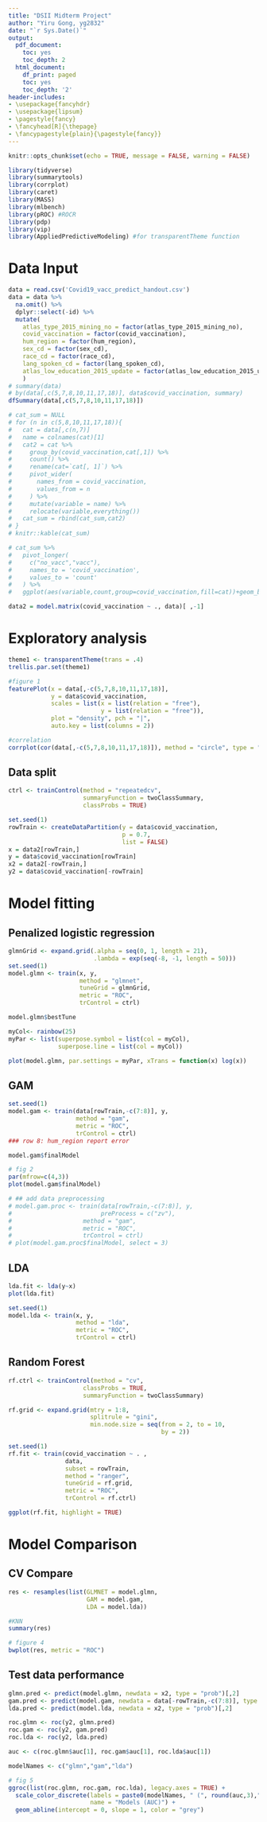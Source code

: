 ```yaml
---
title: "DSII Midterm Project"
author: "Yiru Gong, yg2832"
date: "`r Sys.Date()`"
output:
  pdf_document:
    toc: yes
    toc_depth: 2
  html_document:
    df_print: paged
    toc: yes
    toc_depth: '2'
header-includes:
- \usepackage{fancyhdr}
- \usepackage{lipsum}
- \pagestyle{fancy}
- \fancyhead[R]{\thepage}
- \fancypagestyle{plain}{\pagestyle{fancy}}
--- 
```


\newpage

```r
knitr::opts_chunk$set(echo = TRUE, message = FALSE, warning = FALSE)
```

```r
library(tidyverse)
library(summarytools)
library(corrplot)
library(caret)
library(MASS)
library(mlbench)
library(pROC) #ROCR
library(pdp)
library(vip)
library(AppliedPredictiveModeling) #for transparentTheme function
```

# Data Input

```r
data = read.csv('Covid19_vacc_predict_handout.csv')
data = data %>% 
  na.omit() %>% 
  dplyr::select(-id) %>% 
  mutate(
    atlas_type_2015_mining_no = factor(atlas_type_2015_mining_no),
    covid_vaccination = factor(covid_vaccination),
    hum_region = factor(hum_region),
    sex_cd = factor(sex_cd),
    race_cd = factor(race_cd),
    lang_spoken_cd = factor(lang_spoken_cd),
    atlas_low_education_2015_update = factor(atlas_low_education_2015_update)
    )
# summary(data)
# by(data[,c(5,7,8,10,11,17,18)], data$covid_vaccination, summary)
dfSummary(data[,c(5,7,8,10,11,17,18)])

# cat_sum = NULL
# for (n in c(5,8,10,11,17,18)){
#   cat = data[,c(n,7)]
#   name = colnames(cat)[1]
#   cat2 = cat %>% 
#     group_by(covid_vaccination,cat[,1]) %>% 
#     count() %>% 
#     rename(cat=`cat[, 1]`) %>% 
#     pivot_wider(
#       names_from = covid_vaccination,
#       values_from = n
#     ) %>% 
#     mutate(variable = name) %>% 
#     relocate(variable,everything())
#   cat_sum = rbind(cat_sum,cat2)
# }
# knitr::kable(cat_sum)

# cat_sum %>% 
#   pivot_longer(
#     c("no_vacc","vacc"),
#     names_to = 'covid_vaccination',
#     values_to = 'count'
#   ) %>% 
#   ggplot(aes(variable,count,group=covid_vaccination,fill=cat))+geom_bar(stat = 'identity') 

data2 = model.matrix(covid_vaccination ~ ., data)[ ,-1]
```

# Exploratory analysis

```r
theme1 <- transparentTheme(trans = .4)
trellis.par.set(theme1)

#figure 1
featurePlot(x = data[,-c(5,7,8,10,11,17,18)], 
            y = data$covid_vaccination,
            scales = list(x = list(relation = "free"), 
                          y = list(relation = "free")),
            plot = "density", pch = "|", 
            auto.key = list(columns = 2))

#correlation
corrplot(cor(data[,-c(5,7,8,10,11,17,18)]), method = "circle", type = "full")
```

## Data split

```r
ctrl <- trainControl(method = "repeatedcv",
                     summaryFunction = twoClassSummary,
                     classProbs = TRUE)

set.seed(1)
rowTrain <- createDataPartition(y = data$covid_vaccination,
                                p = 0.7,
                                list = FALSE)
x = data2[rowTrain,]
y = data$covid_vaccination[rowTrain]
x2 = data2[-rowTrain,]
y2 = data$covid_vaccination[-rowTrain]
```

# Model fitting

## Penalized logistic regression

```r
glmnGrid <- expand.grid(.alpha = seq(0, 1, length = 21),
                        .lambda = exp(seq(-8, -1, length = 50)))
set.seed(1)
model.glmn <- train(x, y,
                    method = "glmnet",
                    tuneGrid = glmnGrid,
                    metric = "ROC",
                    trControl = ctrl)

model.glmn$bestTune

myCol<- rainbow(25)
myPar <- list(superpose.symbol = list(col = myCol),
              superpose.line = list(col = myCol))

plot(model.glmn, par.settings = myPar, xTrans = function(x) log(x))
```

## GAM

```r
set.seed(1)
model.gam <- train(data[rowTrain,-c(7:8)], y,
                   method = "gam",
                   metric = "ROC",
                   trControl = ctrl)
### row 8: hum_region report error

model.gam$finalModel

# fig 2
par(mfrow=c(4,3))
plot(model.gam$finalModel)
```

```r
# ## add data preprocessing
# model.gam.proc <- train(data[rowTrain,-c(7:8)], y,
#                         preProcess = c("zv"),
#                    method = "gam",
#                    metric = "ROC",
#                    trControl = ctrl)
# plot(model.gam.proc$finalModel, select = 3)
```

## LDA

```r
lda.fit <- lda(y~x)
plot(lda.fit)

set.seed(1)
model.lda <- train(x, y,
                   method = "lda",
                   metric = "ROC",
                   trControl = ctrl)
```

## Random Forest
```r
rf.ctrl <- trainControl(method = "cv",
                     classProbs = TRUE,
                     summaryFunction = twoClassSummary)

rf.grid <- expand.grid(mtry = 1:8,
                       splitrule = "gini",
                       min.node.size = seq(from = 2, to = 10,
                                           by = 2))

set.seed(1)
rf.fit <- train(covid_vaccination ~ . ,
                data,
                subset = rowTrain,
                method = "ranger",
                tuneGrid = rf.grid,
                metric = "ROC",
                trControl = rf.ctrl)

ggplot(rf.fit, highlight = TRUE)
```


# Model Comparison

## CV Compare
```r
res <- resamples(list(GLMNET = model.glmn, 
                      GAM = model.gam,
                      LDA = model.lda))

#KNN
summary(res)

# figure 4
bwplot(res, metric = "ROC")
```

## Test data performance

```r
glmn.pred <- predict(model.glmn, newdata = x2, type = "prob")[,2]
gam.pred <- predict(model.gam, newdata = data[-rowTrain,-c(7:8)], type = "prob")[,2]
lda.pred <- predict(model.lda, newdata = x2, type = "prob")[,2]

roc.glmn <- roc(y2, glmn.pred)
roc.gam <- roc(y2, gam.pred)
roc.lda <- roc(y2, lda.pred)

auc <- c(roc.glmn$auc[1], roc.gam$auc[1], roc.lda$auc[1])

modelNames <- c("glmn","gam","lda")

# fig 5
ggroc(list(roc.glmn, roc.gam, roc.lda), legacy.axes = TRUE) + 
  scale_color_discrete(labels = paste0(modelNames, " (", round(auc,3),")"),
                       name = "Models (AUC)") +
  geom_abline(intercept = 0, slope = 1, color = "grey")
```


